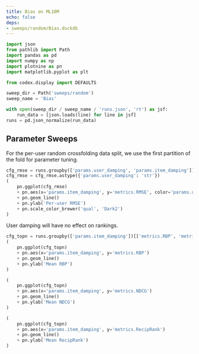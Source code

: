 ```yaml
---
title: Bias on ML10M
echo: false
deps:
- sweeps/random/Bias.duckdb
---
```


```python
import json
from pathlib import Path
import pandas as pd
import numpy as np
import plotnine as pn
import matplotlib.pyplot as plt
```

```python
from codex.display import DEFAULTS
```

```python
sweep_dir = Path('sweeps/random')
sweep_name = 'Bias'

with open(sweep_dir / sweep_name / 'runs.json', 'rt') as jsf:
    run_data = [json.loads(line) for line in jsf]
runs = pd.json_normalize(run_data)
```

## Parameter Sweeps

For the per-user random crossfolding data split, we use the first partition of
the fold for parameter tuning.

```python
cfg_rmse = runs.groupby(['params.user_damping', 'params.item_damping'])['metrics.RMSE'].mean().reset_index()
cfg_rmse = cfg_rmse.astype({'params.user_damping': 'str'})
(
    pn.ggplot(cfg_rmse)
    + pn.aes(x='params.item_damping', y='metrics.RMSE', color='params.user_damping', shape='params.user_damping')
    + pn.geom_line()
    + pn.ylab('Per-user RMSE')
    + pn.scale_color_brewer('qual', 'Dark2')
)
```

User damping will have no effect on rankings.

```python
cfg_topn = runs.groupby(['params.item_damping'])[['metrics.RBP', 'metrics.NDCG', 'metrics.RecipRank']].mean().reset_index()
(
    pn.ggplot(cfg_topn)
    + pn.aes(x='params.item_damping', y='metrics.RBP')
    + pn.geom_line()
    + pn.ylab('Mean RBP')
)
```


```python
(
    pn.ggplot(cfg_topn)
    + pn.aes(x='params.item_damping', y='metrics.NDCG')
    + pn.geom_line()
    + pn.ylab('Mean NDCG')
)
```

```python
(
    pn.ggplot(cfg_topn)
    + pn.aes(x='params.item_damping', y='metrics.RecipRank')
    + pn.geom_line()
    + pn.ylab('Mean RecipRank')
)
```
